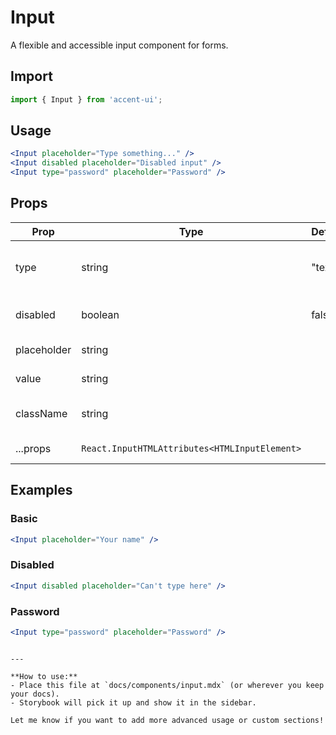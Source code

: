 # Input

A flexible and accessible input component for forms.

## Import

```jsx
import { Input } from 'accent-ui';
```

## Usage

```jsx
<Input placeholder="Type something..." />
<Input disabled placeholder="Disabled input" />
<Input type="password" placeholder="Password" />
```

## Props

| Prop        | Type                                   | Default   | Description                                 |
|-------------|----------------------------------------|-----------|---------------------------------------------|
| type        | string                                 | "text"    | The input type (text, password, email, etc) |
| disabled    | boolean                                | false     | Whether the input is disabled               |
| placeholder | string                                 |           | Placeholder text                            |
| value       | string                                 |           | The input value                             |
| className   | string                                 |           | Additional CSS classes                      |
| ...props    | `React.InputHTMLAttributes<HTMLInputElement>` |         | All standard input props                    |
## Examples

### Basic

```jsx
<Input placeholder="Your name" />
```

### Disabled

```jsx
<Input disabled placeholder="Can't type here" />
```

### Password

```jsx
<Input type="password" placeholder="Password" />
```
```

---

**How to use:**
- Place this file at `docs/components/input.mdx` (or wherever you keep your docs).
- Storybook will pick it up and show it in the sidebar.

Let me know if you want to add more advanced usage or custom sections!